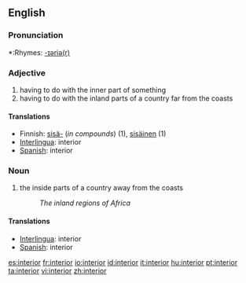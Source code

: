 ==English==

===Pronunciation===
*:Rhymes: [[Rhymes:English:-ɪəriə(r)|-ɪəriə(r)]]

===Adjective===
# having to do with the inner part of something
# having to do with the inland parts of a country far from the coasts

====Translations====
*Finnish: [[sisä-]] (''in compounds'') (1), [[sisäinen]] (1)
*[[Interlingua]]: interior
*[[Spanish]]: interior

===Noun===
# the inside parts of a country away from the coasts
#:''The inland regions of Africa''

====Translations====
*[[Interlingua]]: interior
*[[Spanish]]: interior

[[es:interior]]
[[fr:interior]]
[[io:interior]]
[[id:interior]]
[[it:interior]]
[[hu:interior]]
[[pt:interior]]
[[ta:interior]]
[[vi:interior]]
[[zh:interior]]